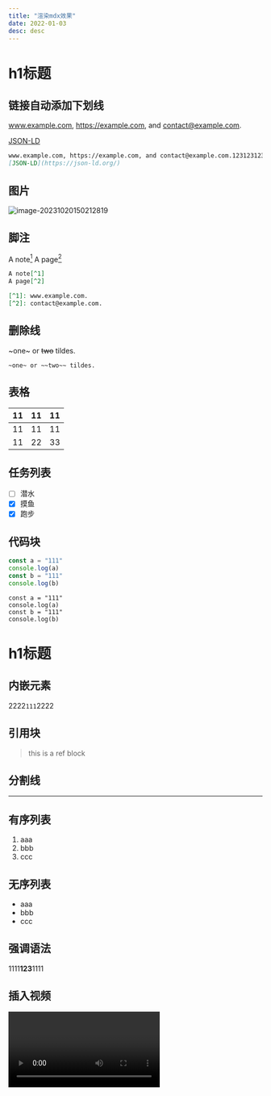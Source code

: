 ```yaml
---
title: "渲染mdx效果"
date: 2022-01-03
desc: desc
---
```



# h1标题
## 链接自动添加下划线

www.example.com, https://example.com, and contact@example.com.

[JSON-LD](https://json-ld.org/)


```markdown
www.example.com, https://example.com, and contact@example.com.1231231232132131232131232131232131232131
[JSON-LD](https://json-ld.org/)
```

## 图片
![image-20231020150212819](/mdpic/image-20231020150212819.png)



## 脚注

A note[^1]
A page[^2]

[^1]: www.example.com.
[^2]: contact@example.com.

```markdown
A note[^1]
A page[^2]

[^1]: www.example.com.
[^2]: contact@example.com.
```

## 删除线

~one~ or ~~two~~ tildes.

```
~one~ or ~~two~~ tildes.
```

## 表格


| 11   | 11   | 11   |
| ---- | ---- | ---- |
| 11   | 11   | 11   |
| 11   | 22   | 33   |

## 任务列表

* [ ] 潜水
* [x] 摸鱼
* [x] 跑步

## 代码块

```js
const a = "111"
console.log(a)
const b = "111"
console.log(b)
```

```
const a = "111"
console.log(a)
const b = "111"
console.log(b)
```

# h1标题
## 内嵌元素

2222`111`2222

## 引用块

> this is a ref block

## 分割线

---



## 有序列表

1. aaa
2. bbb
3. ccc

## 无序列表
- aaa
- bbb
- ccc

## 强调语法
1111**123**1111

## 插入视频
<Video url='//player.bilibili.com/player.html?aid=535126186&bvid=BV1jM411X7Gc&cid=1314273178&p=1'  />